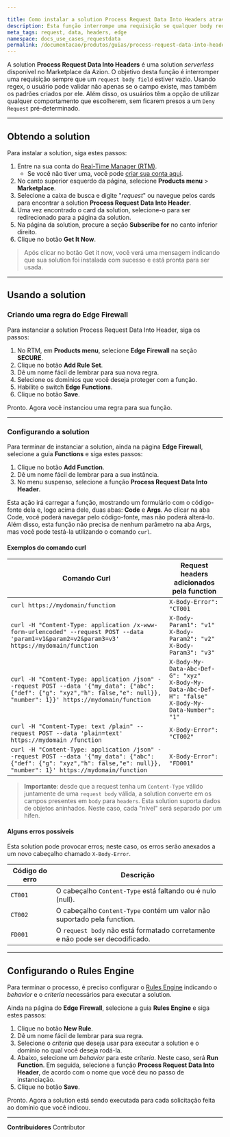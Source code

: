 ```yaml
---

title: Como instalar a solution Process Request Data Into Headers através do Marketplace da Azion
description: Esta função interrompe uma requisição se qualquer body request estiver vazio, usando regex para validar a existência e o padrão do campo.
meta_tags: request, data, headers, edge
namespace: docs_use_cases_requestdata
permalink: /documentacao/produtos/guias/process-request-data-into-headers/
---
```


A solution **Process Request Data Into Headers** é uma solution *serverless* disponível no Marketplace da Azion. O objetivo desta função é interromper uma requisição sempre que um `request body field` estiver vazio. Usando regex, o usuário pode validar não apenas se o campo existe, mas também os padrões criados por ele. Além disso, os usuários têm a opção de utilizar qualquer comportamento que escolherem, sem ficarem presos a um `Deny Request` pré-determinado.

---

## Obtendo a solution

Para instalar a solution, siga estes passos:

1. Entre na sua conta do [Real-Time Manager (RTM)](https://manager.azion.com/).
    - Se você não tiver uma, você pode [criar sua conta aqui](https://sso.azion.com/).
2. No canto superior esquerdo da página, selecione **Products menu** > **Marketplace**.
3. Selecione a caixa de busca e digite "*request*" ou navegue pelos cards para encontrar a solution **Process Request Data Into Header**.
4. Uma vez encontrado o card da solution, selecione-o para ser redirecionado para a página da solution.
5. Na página da solution, procure a seção **Subscribe for** no canto inferior direito.
6. Clique no botão **Get It Now**.

> Após clicar no botão Get it now, você verá uma mensagem indicando que sua solution foi instalada com sucesso e está pronta para ser usada.

---

## Usando a solution

### Criando uma regra do Edge Firewall

Para instanciar a solution Process Request Data Into Header, siga os passos:

1. No RTM, em **Products menu**, selecione **Edge Firewall** na seção **SECURE**.
2. Clique no botão **Add Rule Set**.
3. Dê um nome fácil de lembrar para sua nova regra.
4. Selecione os domínios que você deseja proteger com a função.
5. Habilite o switch **Edge Functions**.
6. Clique no botão **Save**.

Pronto. Agora você instanciou uma regra para sua função.

---

### Configurando a solution

Para terminar de instanciar a solution, ainda na página **Edge Firewall**, selecione a guia **Functions** e siga estes passos:

1. Clique no botão **Add Function**.
2. Dê um nome fácil de lembrar para a sua instância.
3. No menu suspenso, selecione a função **Process Request Data Into Header**.

Esta ação irá carregar a função, mostrando um formulário com o código-fonte dela e, logo acima dele, duas abas: **Code** e **Args**. Ao clicar na aba Code, você poderá navegar pelo código-fonte, mas não poderá alterá-lo. Além disso, esta função não precisa de nenhum parâmetro na aba Args, mas você pode testá-la utilizando o comando `curl`.

#### Exemplos do comando curl

| Comando Curl                                                                                                                                                                | Request headers adicionados pela function                                                                |
|-----------------------------------------------------------------------------------------------------------------------------------------------------------------------------|------------------------------------------------------------------------------------------------------|
| `curl https://mydomain/function`                                                                                                                                            | `X-Body-Error": "CT001`                                                                              |
| `curl -H "Content-Type: application /x-www-form-urlencoded" --request POST --data 'param1=v1&param2=v2&param3=v3' https://mydomain/function`                                | `X-Body-Param1": "v1"` <br /> `X-Body-Param2": "v2"` <br /> `X-Body-Param3": "v3"`                                 |
| `curl -H "Content-Type: application /json" --request POST --data '{"my_data": {"abc": {"def": {"g": "xyz","h": false,"e": null}}, "number": 1}}' https://mydomain/function` | `X-Body-My-Data-Abc-Def-G": "xyz"` <br /> `X-Body-My-Data-Abc-Def-H": "false"` <br />`X-Body-My-Data-Number": "1"` |
| `curl -H "Content-Type: text /plain" --request POST --data 'plain=text' https://mydomain /function`                                                                         | `X-Body-Error": "CT002"`                                                                             |
| `curl -H "Content-Type: application /json" --request POST --data '{"my_data": {"abc": {"def": {"g": "xyz","h": false,"e": null}}, "number": 1}' https://mydomain/function`  | `X-Body-Error": "FD001"`                                                                             |

> **Importante**: desde que a request tenha um `Content-Type` válido juntamente de uma `request body` válida, a solution converte em os campos presentes em `body` para `headers`. Esta solution suporta dados de objetos aninhados. Neste caso, cada "nível" será separado por um hífen.

#### Alguns erros possíveis

Esta solution pode provocar erros; neste caso, os erros serão anexados a um novo cabeçalho chamado `X-Body-Error`.

| Código do erro | Descrição                                                                |
|------------|--------------------------------------------------------------------------------|
| `CT001`    | O cabeçalho `Content-Type` está faltando ou é nulo (null).                             |
| `CT002`    | O cabeçalho `Content-Type` contém um valor não suportado pela function. |
| `FD001`    | O `request body` não está formatado corretamente e não pode ser decodificado.          |

---

## Configurando o Rules Engine

Para terminar o processo, é preciso configurar o [Rules Engine](/pt-br/documentacao/produtos/edge-application/rules-engine/) indicando o *behavior* e o *criteria* necessários para executar a solution.

Ainda na página do **Edge Firewall**, selecione a guia **Rules Engine** e siga estes passos:

1. Clique no botão **New Rule**.
2. Dê um nome fácil de lembrar para sua regra.
3. Selecione o *criteria* que deseja usar para executar a solution e o domínio no qual você deseja rodá-la.
4. Abaixo, selecione um *behavior* para este *criteria*. Neste caso, será **Run Function**. Em seguida, selecione a função **Process Request Data Into Header**, de acordo com o nome que você deu no passo de instanciação.
5. Clique no botão **Save**.

Pronto. Agora a solution está sendo executada para cada solicitação feita ao domínio que você indicou.






---


**Contribuidores** <ContributorList>Contributor</ContributorList>
